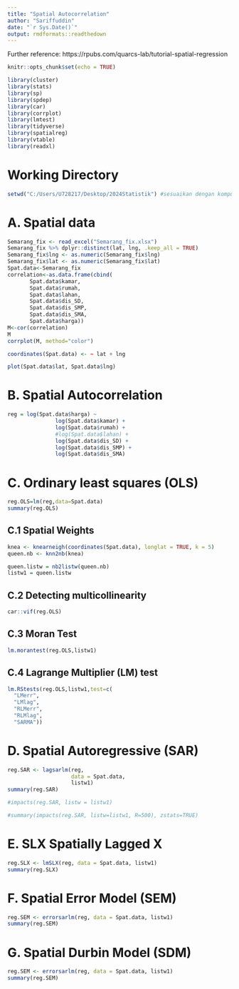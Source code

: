 ---
title: "Spatial Autocorrelation"
author: "Sariffuddin"
date: "`r Sys.Date()`"
output: rmdformats::readthedown
---

Further reference: https://rpubs.com/quarcs-lab/tutorial-spatial-regression

```{r setup, include=FALSE}
knitr::opts_chunk$set(echo = TRUE)
```

```{r library, message=FALSE, warning=FALSE}
library(cluster)  
library(stats)
library(sp)
library(spdep)
library(car)
library(corrplot)
library(lmtest)
library(tidyverse)
library(spatialreg)
library(vtable)
library(readxl)
```

# Working Directory
```{r}
setwd("C:/Users/U728217/Desktop/2024Statistik") #sesuaikan dengan komputer masing-masing
```

# A. Spatial data

```{r}
Semarang_fix <- read_excel("Semarang_fix.xlsx")
Semarang_fix %>% dplyr::distinct(lat, lng, .keep_all = TRUE)
Semarang_fix$lng <- as.numeric(Semarang_fix$lng)
Semarang_fix$lat <- as.numeric(Semarang_fix$lat)
Spat.data<-Semarang_fix
correlation<-as.data.frame(cbind( 
       Spat.data$kamar,
       Spat.data$rumah,
       Spat.data$lahan,
       Spat.data$dis_SD,
       Spat.data$dis_SMP,
       Spat.data$dis_SMA,
       Spat.data$harga))
M<-cor(correlation)
M
corrplot(M, method="color")
```

```{r}
coordinates(Spat.data) <- ~ lat + lng
```

```{r}
plot(Spat.data$lat, Spat.data$lng)
```

# B. Spatial Autocorrelation

```{r}
reg = log(Spat.data$harga) ~ 
               log(Spat.data$kamar) + 
               log(Spat.data$rumah) +
               #log(Spat.data$lahan) + 
               log(Spat.data$dis_SD) +
               log(Spat.data$dis_SMP) +
               log(Spat.data$dis_SMA)
```

# C. Ordinary least squares (OLS)

```{r}
reg.OLS=lm(reg,data=Spat.data)
summary(reg.OLS)
```

## C.1 Spatial Weights

```{r}
knea <- knearneigh(coordinates(Spat.data), longlat = TRUE, k = 5)
queen.nb <- knn2nb(knea)
```

```{r}
queen.listw = nb2listw(queen.nb) 
listw1 = queen.listw
```

## C.2 Detecting multicollinearity

```{r}
car::vif(reg.OLS)
```

## C.3 Moran Test

```{r}
lm.morantest(reg.OLS,listw1) 
```

## C.4 Lagrange Multiplier (LM) test

```{r}
lm.RStests(reg.OLS,listw1,test=c(
  "LMerr", 
  "LMlag", 
  "RLMerr", 
  "RLMlag", 
  "SARMA"))
```

# D. Spatial Autoregressive (SAR)

```{r}
reg.SAR <- lagsarlm(reg, 
                    data = Spat.data, 
                    listw1)
summary(reg.SAR)

#impacts(reg.SAR, listw = listw1)

#summary(impacts(reg.SAR, listw=listw1, R=500), zstats=TRUE)
```

# E. SLX Spatially Lagged X

```{r}
reg.SLX <- lmSLX(reg, data = Spat.data, listw1)
summary(reg.SLX)
```

# F. Spatial Error Model (SEM)

```{r}
reg.SEM <- errorsarlm(reg, data = Spat.data, listw1)
summary(reg.SEM)
```

# G. Spatial Durbin Model (SDM)

```{r}
reg.SEM <- errorsarlm(reg, data = Spat.data, listw1)
summary(reg.SEM)
```